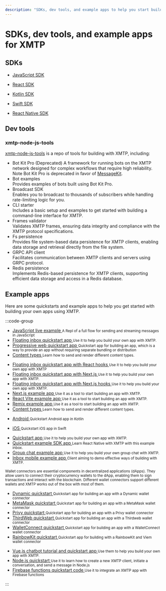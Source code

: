 ```yaml
---
description: "SDKs, dev tools, and example apps to help you start building apps with XMTP"
---
```


# SDKs, dev tools, and example apps for XMTP

## SDKs

- [JavaScript SDK](https://github.com/xmtp/xmtp-js)

- [React SDK](https://github.com/xmtp/xmtp-web/tree/main/packages/react-sdk)

- [Kotlin SDK](https://github.com/xmtp/xmtp-android)

- [Swift SDK](https://github.com/xmtp/xmtp-ios)

- [React Native SDK ](https://github.com/xmtp/xmtp-react-native)

## Dev tools

### xmtp-node-js-tools

[xmtp-node-js-tools](https://github.com/xmtp/xmtp-node-js-tools/tree/main/packages) is a repo of tools for building with XMTP, including:

- Bot Kit Pro (Deprecated)
  A framework for running bots on the XMTP network designed for complex workflows that require high reliability.
  Note Bot Kit Pro is deprecated in favor of [MessageKit](https://message-kit.vercel.app/).
- Bot examples  
  Provides examples of bots built using Bot Kit Pro.
- Broadcast SDK  
  Enables you to broadcast to thousands of subscribers while handling rate-limiting logic for you.
- CLI starter  
  Includes a basic setup and examples to get started with building a command-line interface for XMTP.
- Frames validator  
  Validates XMTP frames, ensuring data integrity and compliance with the XMTP protocol specifications.
- Fs persistence  
  Provides file system-based data persistence for XMTP clients, enabling data storage and retrieval directly from the file system.
- GRPC API client  
  Facilitates communication between XMTP clients and servers using GRPC protocol.
- Redis persistence  
  Implements Redis-based persistence for XMTP clients, supporting efficient data storage and access in a Redis database.

## Example apps

Here are some quickstarts and example apps to help you get started with building your own apps using XMTP.

:::code-group

<div data-title="JavaScript">
  <ul className="TabbedList">
    <li>
      <a
        className="vocs_Anchor vocs_Link vocs_Link_accent_underlined vocs_ExternalLink plausible-event-name=Replit"
        href="https://replit.com/@FabrizioGuespe/XMTP-Developer-Quickstart?v=1#index.ts"
      >
        JavaScript live example
      </a>
      <small>
        A Repl of a full flow for sending and streaming messages in JavaScript
      </small>
    </li>
    <li>
      <a
        className="vocs_Anchor vocs_Link vocs_Link_accent_underlined vocs_ExternalLink plausible-event-name=Quickstart"
        href="https://github.com/xmtp/xmtp-quickstart-reactjs"
      >
        Floating inbox quickstart app
      </a>
      <small>Use it to help you build your own app with XMTP.</small>
    </li>
    <li>
      <a
        className="vocs_Anchor vocs_Link vocs_Link_accent_underlined vocs_ExternalLink plausible-event-name=Quickstart"
        href="https://github.com/xmtp/xmtp-quickstart-pwa"
      >
        Progressive web quickstart app
      </a>
      <small>
        Quickstart app for building an app, which is a way to provide an app
        without requiring separate bundling or distribution
      </small>
    </li>
    <li>
      <a
        className="vocs_Anchor vocs_Link vocs_Link_accent_underlined vocs_ExternalLink plausible-event-name=Quickstart"
        href="https://github.com/xmtp/xmtp-quickstart-content-types"
      >
        Content types
      </a>
      <small>Learn how to send and render different content types.</small>
    </li>
  </ul>
</div>

<div data-title="React">
  <ul className="TabbedList">
    <li>
      <a
        className="vocs_Anchor vocs_Link vocs_Link_accent_underlined vocs_ExternalLink plausible-event-name=Quickstart"
        href="https://github.com/xmtp/xmtp-quickstart-hooks"
      >
        Floating inbox quickstart app with React hooks
      </a>
      <small>Use it to help you build your own app with XMTP</small>
    </li>
    <li>
      <a
        className="vocs_Anchor vocs_Link vocs_Link_accent_underlined vocs_ExternalLink plausible-event-name=Quickstart"
        href="https://github.com/xmtp/xmtp-quickstart-reactjs-next"
      >
        Floating inbox quickstart app with Next.js
      </a>
      <small>Use it to help you build your own app with XMTP.</small>
    </li>
    <li>
      <a
        className="vocs_Anchor vocs_Link vocs_Link_accent_underlined vocs_ExternalLink plausible-event-name=Quickstart"
        href="https://github.com/xmtp/xmtp-quickstart-hooks-next"
      >
        Floating inbox quickstart app with Next.js hooks
      </a>
      <small>Use it to help you build your own app with XMTP.</small>
    </li>
    <li>
      <a
        className="vocs_Anchor vocs_Link vocs_Link_accent_underlined vocs_ExternalLink plausible-event-name=Example"
        href="https://github.com/xmtp/xmtp-web/tree/main/examples/nextjs"
      >
        Next.js example app
      </a>
      <small>Use it as a tool to start building an app with XMTP.</small>
    </li>
    <li>
      <a
        className="vocs_Anchor vocs_Link vocs_Link_accent_underlined vocs_ExternalLink plausible-event-name=Example"
        href="https://github.com/xmtp/xmtp-web/tree/main/examples/react-vite"
      >
        React Vite example app
      </a>
      <small>Use it as a tool to start building an app with XMTP.</small>
    </li>
    <li>
      <a
        className="vocs_Anchor vocs_Link vocs_Link_accent_underlined vocs_ExternalLink plausible-event-name=Example"
        href="https://github.com/xmtp/xmtp-web/tree/main/examples/remix"
      >
        Remix example app
      </a>
      <small>Use it as a tool to start building an app with XMTP.</small>
    </li>
    <li>
      <a
        className="vocs_Anchor vocs_Link vocs_Link_accent_underlined vocs_ExternalLink plausible-event-name=Quickstart"
        href="https://github.com/xmtp/xmtp-quickstart-hooks-content-types"
      >
        Content types
      </a>
      <small>Learn how to send and render different content types.</small>
    </li>
  </ul>
</div>

<div data-title="Kotlin">
  <ul className="TabbedList">
    <li>
      <a
        className="vocs_Anchor vocs_Link vocs_Link_accent_underlined vocs_ExternalLink plausible-event-name=Quickstart"
        href="https://github.com/xmtp/xmtp-android"
      >
        Android
      </a>
      <small>Quickstart Android app in Kotlin</small>
    </li>
  </ul>
</div>

<div data-title="Swift">
  <ul className="TabbedList">
    <li>
      <a
        className="vocs_Anchor vocs_Link vocs_Link_accent_underlined vocs_ExternalLink plausible-event-name=Quickstart"
        href="https://github.com/xmtp/xmtp-ios"
      >
        iOS
      </a>
      <small>Quickstart iOS app in Swift</small>
    </li>
  </ul>
</div>

<div data-title="React Native">
  <ul className="TabbedList">
    <li>
      <a
        className="vocs_Anchor vocs_Link vocs_Link_accent_underlined vocs_ExternalLink plausible-event-name=Quickstart"
        href="https://github.com/xmtp/xmtp-quickstart-reactnative"
      >
        Quickstart app
      </a>
      <small>Use it to help you build your own app with XMTP.</small>
    </li>
    <li>
      <a
        className="vocs_Anchor vocs_Link vocs_Link_accent_underlined vocs_ExternalLink plausible-event-name=Quickstart"
        href="https://github.com/xmtp/xmtp-react-native"
      >
        Quickstart example SDK app
      </a>
      <small>Learn React Native with XMTP with this example inbox.</small>
    </li>
    <li>
      <a
        className="vocs_Anchor vocs_Link vocs_Link_accent_underlined vocs_ExternalLink plausible-event-name=Quickstart"
        href="https://github.com/xmtp/xmtp-react-native/tree/main/example"
      >
        Group chat example app
      </a>
      <small>Use it to help you build your own group chat with XMTP.</small>
    </li>
    <li>
      <a
        className="vocs_Anchor vocs_Link vocs_Link_accent_underlined vocs_ExternalLink plausible-event-name=Example"
        href="https://github.com/xmtp-labs/xmtp-inbox-mobile/"
      >
        Inbox mobile example app
      </a>
      <small>Client aiming to demo effective ways of building with XMTP.</small>
    </li>
  </ul>
</div>

<div data-title="Wallet connectors">
  <small>
    Wallet connectors are essential components in decentralized applications
    (dApps). They allow users to connect their cryptocurrency wallets to the
    dApp, enabling them to sign transactions and interact with the blockchain.
    Different wallet connectors support different wallets and XMTP works out of
    the box with most of them.
  </small>
  <ul className="TabbedList">
    <li>
      <a
        className="vocs_Anchor vocs_Link vocs_Link_accent_underlined vocs_ExternalLink plausible-event-name=Quickstart"
        href="https://github.com/xmtp-labs/xmtp-quickstart-dynamic"
      >
        Dynamic quickstart
      </a>
      <small>
        Quickstart app for building an app with a Dynamic wallet connector
      </small>
    </li>
    <li>
      <a
        className="vocs_Anchor vocs_Link vocs_Link_accent_underlined vocs_ExternalLink plausible-event-name=Quickstart"
        href="https://github.com/xmtp-labs/xmtp-quickstart-metamask"
      >
        MetaMask quickstart
      </a>
      <small>
        Quickstart app for building an app with a MetaMask wallet connector
      </small>
    </li>
    <li>
      <a
        className="vocs_Anchor vocs_Link vocs_Link_accent_underlined vocs_ExternalLink plausible-event-name=Quickstart"
        href="https://github.com/xmtp-labs/xmtp-quickstart-privy"
      >
        Privy quickstart
      </a>
      <small>
        Quickstart app for building an app with a Privy wallet connector
      </small>
    </li>
    <li>
      <a
        className="vocs_Anchor vocs_Link vocs_Link_accent_underlined vocs_ExternalLink plausible-event-name=Quickstart"
        href="https://github.com/xmtp-labs/xmtp-quickstart-thirdweb"
      >
        ThirdWeb quickstart
      </a>
      <small>
        Quickstart app for building an app with a Thirdweb wallet connector
      </small>
    </li>
    <li>
      <a
        className="vocs_Anchor vocs_Link vocs_Link_accent_underlined vocs_ExternalLink plausible-event-name=Quickstart"
        href="https://github.com/xmtp-labs/xmtp-quickstart-walletconnect"
      >
        WalletConnect quickstart
      </a>
      <small>
        Quickstart app for building an app with a WalletConnect wallet connector
      </small>
    </li>
    <li>
      <a
        className="vocs_Anchor vocs_Link vocs_Link_accent_underlined vocs_ExternalLink plausible-event-name=Quickstart"
        href="https://github.com/xmtp-labs/quickstart-rainbowkit"
      >
        RainbowKit quickstart
      </a>
      <small>
        Quickstart app for building with a RainbowKit and Viem wallet connector
      </small>
    </li>
  </ul>
</div>

<div data-title="Others">
  <ul className="TabbedList">
    <li>
      <a
        className="vocs_Anchor vocs_Link vocs_Link_accent_underlined vocs_ExternalLink plausible-event-name=Quickstart"
        href="https://github.com/xmtp/xmtp-quickstart-vuejs"
      >
        Vue.js chatbot tutorial and quickstart app
      </a>
      <small>Use them to help you build your own app with XMTP.</small>
    </li>
    <li>
      <a
        className="vocs_Anchor vocs_Link vocs_Link_accent_underlined vocs_ExternalLink plausible-event-name=Quickstart"
        href="https://github.com/xmtp/xmtp-quickstart-node"
      >
        Node.js quickstart
      </a>
      <small>
        Use it to learn how to create a new XMTP client, initiate a
        conversation, and send a message in Node.js
      </small>
    </li>
    <li>
      <a
        className="vocs_Anchor vocs_Link vocs_Link_accent_underlined vocs_ExternalLink plausible-event-name=Quickstart"
        href="https://github.com/xmtp/xmtp-quickstart-firebase-functions"
      >
        Firebase functions quickstart code
      </a>
      <small>Use it to integrate an XMTP app with Firebase functions</small>
    </li>
  </ul>
</div>

:::
